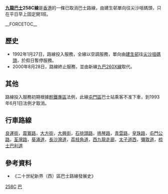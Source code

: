 {{公共汽車路線資訊
|路線名稱=九龍巴士258C線
|外文名稱=KMB Route 258C
|代表圖像=
|圖像尺寸=
|代表圖像二=
|圖像尺寸二=
|經營者=九龍巴士
|所屬車廠=屯門車廠（U）
|路線用車=[[富豪奧林比安|富豪奧林比安]]11米(由58X派車行走)
|路綫資訊=
|起點站=[[建生邨|建生邨]]
|途經地點=[[大興|大興]]、[[旺角|旺角]]、[[油麻地|油麻地]]
|去程途經地點=
|回程途經地點=
|終點站=[[尖沙咀天星碼頭|尖沙咀碼頭]]
|路線性質=
|全程行駛里程=
|單程行駛里程=
|全程行車時間=
|單程行車時間=
|服務時間=
|起點站服務時間=0730
|終點站服務時間=不提供回程
|班次頻率=固定班次壹班
|全程收費=
|分段收費站點=
|去程分段收費站點=由[[美孚_(香港)|美孚]]和[[彌敦道|彌敦道]]往[[尖沙咀天星碼頭|尖沙咀碼頭]]
|回程分段收費站點=
|服務時間以外替代路線=
|主要競爭交通=
|備註=
}}

'''[[九龍巴士|九龍巴士]]258C線'''是[[香港|香港]]的一條已取消巴士路線，由建生邨單向往尖沙咀碼頭，只在平日早上固定開1班。

__FORCETOC__

==歷史==
*1992年1月27日，路線投入服務，全線以空調服務，單向由[[建生邨|建生邨]]往[[尖沙咀天星碼頭|尖沙咀碼頭]]，於假日暫停服務。
*2000年8月28日，路線終止服務，並由新線[[九龍巴士260X線|九巴260X線]]取代。

==其他==
路線投入服務初期根據[[香港輕鐵|輕鐵專區]]法例，此線[[屯門區|屯門區]]巴士站乘客不准下車，到1993年6月1日法例才取消。

==行車路線==
[[良運街|良運街]]，[[震寰路|震寰路]]，[[大方街|大方街]]，[[大興街|大興街]]，[[石排頭路|石排頭路]]，[[嗚琴路|嗚琴路]]，[[青雲路_(香港)|青雲路]]，[[皇珠路|皇珠路]]，[[屯門公路|屯門公路]]，[[荃灣路|荃灣路]]，[[葵涌道|葵涌道]]，[[長沙灣道|長沙灣道]]，[[荔枝角道|荔枝角道]]，[[西九龍走廊|西九龍走廊]]，[[太子道西|太子道西]]，[[彌敦道|彌敦道]]，[[梳士巴利道|梳士巴利道]]

==參考資料==
*《二十世紀新界（西）區巴士路線發展史》

[[Category:已取消九龍巴士路線|258C]]
[[Category:2000年香港廢除|巴]]